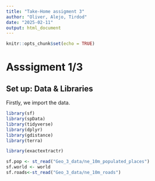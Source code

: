 ```yaml
---
title: "Take-Home assigment 3"
author: "Oliver, Alejo, Tirdod"
date: "2025-02-11"
output: html_document
---
```


```r
knitr::opts_chunk$set(echo = TRUE)
```


# Asssigment 1/3

## Set up: Data & Libraries

Firstly, we import the data.

```r
library(sf)
library(spData)    
library(tidyverse)
library(dplyr)
library(gdistance)
library(terra)

library(exactextractr)

```

```r

sf.pop <- st_read("Geo_3_data/ne_10m_populated_places")
sf.world <- world
sf.roads<-st_read("Geo_3_data/ne_10m_roads")
```
